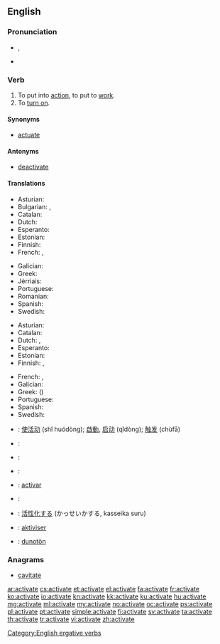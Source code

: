 ==English==

===Pronunciation===
* {{IPA|/ˈæktɪˌveɪt/}}, {{X-SAMPA|/"{ktI%veIt/}}
* {{audio|en-us-activate.ogg|Audio (US)}}

===Verb===
{{en-verb|activat|ing}}

# To put into [[action]], to put to [[work]].
# To [[turn on]].

====Synonyms====
* [[actuate]]

====Antonyms====
* [[deactivate]]

====Translations====
{{trans-top|to put into action}}
* Asturian: {{t-|ast|activar}}
* Bulgarian: {{t+|bg|пускам}}, {{t+|bg|активирам}}
* Catalan: {{t+|ca|activar}}
* Dutch: {{t+|nl|activeren}}
* Esperanto: {{t-|eo|aktivigi}}
* Estonian: {{t-|et|rakendama}}
* Finnish: {{t+|fi|aktivoida}}
* French: {{t+|fr|actionner}}, {{t+|fr|activer}}
{{trans-mid}}
* Galician: {{t-|gl|activar}}
* Greek: {{t+|el|ενεργοποιώ|tr=energopoió}}
* Jèrriais: {{tø|roa-jer|activiser}}
* Portuguese: {{t+|pt|ativar}}
* Romanian: {{t+|ro|activa}}
* Spanish: {{t+|es|activar}}
* Swedish: {{t+|sv|aktivera}}
{{trans-bottom}}

{{trans-top|to turn on}}
* Asturian: {{t-|ast|activar}}
* Catalan: {{t+|ca|activar}}
* Dutch: {{t+|nl|aanzetten}}, {{t+|nl|inschakelen}}
* Esperanto: {{t-|eo|aktivigi}}
* Estonian: {{t+|et|käivitama}}
* Finnish: {{t+|fi|aktivoida}}, {{t+|fi|käynnistää}}
{{trans-mid}}
* French: {{t+|fr|actionner}}, {{t+|fr|allumer}}
* Galician: {{t-|gl|activar}}
* Greek: {{t+|el|ενεργοποιώ|tr=energopoió}} ({{t+|el|ανοίγω|tr=anoigo}})
* Portuguese: {{t+|pt|ativar}}
* Spanish: {{t+|es|activar}}
* Swedish: {{t+|sv|aktivera}}
{{trans-bottom}}

{{checktrans-top}}
* {{ttbc|cmn}}: [[使活动]] (shǐ huódòng); [[啟動]], [[启动]] (qǐdòng); [[触发]] (chùfā)
* {{ttbc|sh}}: {{t-|sh|aktivirati|alt=aktivírati}}
* {{ttbc|de}}: {{t+|de|aktivieren}}
* {{ttbc|id}}: {{t+|id|aktif|alt=mengaktifkan}}
{{trans-mid}}
* {{ttbc|ia}}: [[activar]]
* {{ttbc|it}}: {{t-|it|attivare}}
* {{ttbc|ja}}: [[活性化]]する (かっせいかする, kasseika suru)
* {{ttbc|no}}: [[aktiviser]]
* {{ttbc|vo}}: [[dunotön]]
{{trans-bottom}}

===Anagrams===
* [[cavitate#English|cavitate]]

[[Category:English ergative verbs]]

[[ar:activate]]
[[cs:activate]]
[[et:activate]]
[[el:activate]]
[[fa:activate]]
[[fr:activate]]
[[ko:activate]]
[[io:activate]]
[[kn:activate]]
[[kk:activate]]
[[ku:activate]]
[[hu:activate]]
[[mg:activate]]
[[ml:activate]]
[[my:activate]]
[[no:activate]]
[[oc:activate]]
[[ps:activate]]
[[pl:activate]]
[[pt:activate]]
[[simple:activate]]
[[fi:activate]]
[[sv:activate]]
[[ta:activate]]
[[th:activate]]
[[tr:activate]]
[[vi:activate]]
[[zh:activate]]